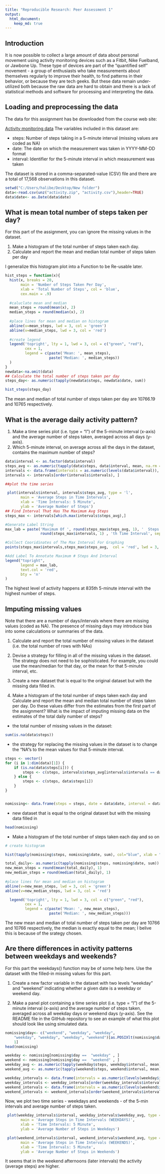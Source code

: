 ```yaml
---
title: "Reproducible Research: Peer Assessment 1"
output: 
  html_document:
    keep_md: true
---
```


## Introduction

It is now possible to collect a large amount of data about personal movement using activity monitoring devices such as a Fitbit, Nike Fuelband, or Jawbone Up. These type of devices are part of the "quantified self" movement - a group of enthusiasts who take measurements about themselves regularly to improve their health, to find patterns in their behavior, or because they are tech geeks. But these data remain under-utilized both because the raw data are hard to obtain and there is a lack of statistical methods and software for processing and interpreting the data.


## Loading and preprocessing the data

The data for this assignment has be downloaded from the course web site:
  
[Activity monitoring data](https://d396qusza40orc.cloudfront.net/repdata%2Fdata%2Factivity.zip)
The variables included in this dataset are:
  
- steps: Number of steps taking in a 5-minute interval (missing values are coded as NA)
- date: The date on which the measurement was taken in YYYY-MM-DD format
- interval: Identifier for the 5-minute interval in which measurement was taken

The dataset is stored in a comma-separated-value (CSV) file and there are a total of 17,568 observations in this dataset.

```r
setwd("C:/Users/halibe/Desktop/New folder")
data<-read.csv(unz("activity.zip", "activity.csv"),header=TRUE)
data$date<- as.Date(data$date)
```


## What is mean total number of steps taken per day?

For this part of the assignment, you can ignore the missing values in the dataset.

1. Make a histogram of the total number of steps taken each day.
2. Calculate and report the mean and median total number of steps taken per day  

I generalize this histogram plot into a Function to be Re-usable later.
```r
hist_steps = function(x){
  hist(x, breaks = 20, 
       main = 'Number of Steps Taken Per Day', 
       xlab = 'Total Number of Steps', col = 'blue',
       cex.main = .9)
  
  #caluclate mean and median
  mean_steps = round(mean(x), 2)
  median_steps = round(median(x), 2)
  
  #place lines for mean and median on histogram
  abline(v=mean_steps, lwd = 3, col = 'green')
  abline(v=median_steps, lwd = 3, col = 'red')
  
  #create legend
  legend('topright', lty = 1, lwd = 3, col = c("green", "red"),
         cex = 1, 
         legend = c(paste('Mean: ', mean_steps),
                    paste('Median: ', median_steps))
  )
}
newdata<-na.omit(data)
## Calculate the total number of steps taken per day
steps_day<- as.numeric(tapply(newdata$steps, newdata$date, sum))

hist_steps(steps_day)

```
The mean and median of total number of steps taken per day are 10766.19 and 10765 respectively.


## What is the average daily activity pattern?
1. Make a time series plot (i.e. type = "l") of the 5-minute interval (x-axis) and the average number of steps taken, averaged across all days (y-axis).
2. Which 5-minute interval, on average across all the days in the dataset, contains the maximum number of steps?

```r
data$interval <- as.factor(data$interval)
steps_avg <- as.numeric(tapply(data$steps, data$interval, mean, na.rm = TRUE))
intervals <- data.frame(intervals = as.numeric(levels(data$interval)), steps_avg)
intervals <- intervals[order(intervals$intervals), ]

##plot the time series

 plot(intervals$interval, intervals$steps_avg, type = 'l',
       main = 'Average Steps in Time Intervals',
       xlab = 'Time Intervals: 5 Minute',
       ylab = 'Average Number of Steps')
## Find Interval That Has The Maximum Avg Steps
steps_max <- intervals[which.max(intervals$steps_avg),]

#Generate Label String
max_lab = paste('Maximum Of ', round(steps_max$steps_avg, 1), '  Steps On \n',
                round(steps_max$intervals, 1) , 'th Time Interval', sep = '')

#Collect Cooridinates of The Max Interval For Graphing
points(steps_max$intervals,steps_max$steps_avg,  col = 'red', lwd = 3, pch = 19)

#Add Label To Annotate Maximum # Steps And Interval
legend("topright",
       legend = max_lab,
       text.col = 'red',
       bty = 'n'
)

```
The highest level of activity happens at 835th 5-minute interval with the highest number of steps.


## Imputing missing values

Note that there are a number of days/intervals where there are missing values (coded as NA). The presence of missing days may introduce bias into some calculations or summaries of the data.

1. Calculate and report the total number of missing values in the dataset (i.e. the total number of rows with NAs)

2. Devise a strategy for filling in all of the missing values in the dataset. The strategy does not need to be sophisticated. For example, you could use the mean/median for that day, or the mean for that 5-minute interval, etc.

3. Create a new dataset that is equal to the original dataset but with the missing data filled in.

4. Make a histogram of the total number of steps taken each day and Calculate and report the mean and median total number of steps taken per day. Do these values differ from the estimates from the first part of the assignment? What is the impact of imputing missing data on the estimates of the total daily number of steps?


- the total number of missing values in the dataset:
```r

sum(is.na(data$steps))
```

- the strategy for replacing the missing values in the dataset is to change the “NA"s to the mean values for that 5-minute interval.
```r
steps <- vector()
for (i in 1:dim(data)[1]) {
    if (is.na(data$steps[i])) {
        steps <- c(steps, intervals$steps_avg[intervals$intervals == data$interval[i]])
    } else {
        steps <- c(steps, data$steps[i])
    }
}


nomissing<- data.frame(steps = steps, date = data$date, interval = data$interval)
```
- new dataset that is equal to the original dataset but with the missing data filled in

```r
head(nomissing) 

```

- Make a histogram of the total number of steps taken each day and so on

```r

# create histogram

hist(tapply(nomissing$steps, nomissing$date, sum), col="blue", xlab = "Total daily steps", breaks = 20, main = "Total of steps taken per day")

total_daily<- as.numeric(tapply(nomissing$steps, nomissing$date, sum))
new_mean_steps = round(mean(total_daily), 1)
new_median_steps = round(median(total_daily), 1)
  
#place lines for mean and median on histogram
abline(v=new_mean_steps, lwd = 3, col = 'green')
abline(v=new_median_steps, lwd = 3, col = 'red')

  legend('topright', lty = 1, lwd = 3, col = c("green", "red"),
         cex = 1, 
         legend = c(paste('Mean: ', new_mean_steps),
                    paste('Median: ', new_median_steps)))
```
  
The new mean and median of total number of steps taken per day are 10766 and 10766 respectively, the median is exactly equal to the mean; I belive this is because of the srategy chosen.



## Are there differences in activity patterns between weekdays and weekends?

For this part the weekdays() function may be of some help here. Use the dataset with the filled-in missing values for this part.

1. Create a new factor variable in the dataset with two levels "weekday" and "weekend" indicating whether a given date is a weekday or weekend day.

2. Make a panel plot containing a time series plot (i.e. type = "l") of the 5-minute interval (x-axis) and the average number of steps taken, averaged across all weekday days or weekend days (y-axis). See the README file in the GitHub repository to see an example of what this plot should look like using simulated data.

```r
nomissing$day<- c("weekend", "weekday", "weekday", 
    "weekday", "weekday", "weekday", "weekend")[as.POSIXlt(nomissing$date)$wday + 
    1]
head(nomissing)

weekday <- nomissing[nomissing$day ==  "weekday" , ]
weekend <- nomissing[nomissing$day ==  "weekend" , ]
weekday_avg <- as.numeric(tapply(weekday$steps, weekday$interval, mean))
weekend_avg <- as.numeric(tapply(weekend$steps, weekend$interval, mean))

weekday_intervals <- data.frame(intervals = as.numeric(levels(weekday$interval)), weekday_avg)
weekday_intervals <- weekday_intervals[order(weekday_intervals$interval, decreasing = FALSE), ]
weekend_intervals <- data.frame(intervals = as.numeric(levels(weekend$interval)), weekend_avg)
weekend_intervals <- weekend_intervals[order(weekend_intervals$interval, decreasing = FALSE), ]
```

Now, we plot two time series - weekdays and weekends - of the 5-min intervals and average number of steps taken.

```r

 plot(weekday_intervals$interval, weekday_intervals$weekday_avg, type = 'l',
       main = 'Average Steps in Time Intervals (WEEKDAYS)',
       xlab = 'Time Intervals: 5 Minute',
       ylab = 'Average Number of Steps in Weekdays')

 plot(weekend_intervals$interval, weekend_intervals$weekend_avg, type = 'l',
       main = 'Average Steps in Time Intervals (WEEKENDS)',
       xlab = 'Time Intervals: 5 Minute',
       ylab = 'Average Number of Steps in Weekends')
```
    
It seems that in the weekend afternoons (later intervals) the activity (average steps) are higher. 
